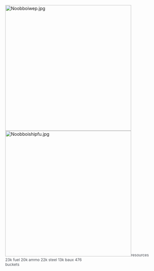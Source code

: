 [[File:Noobboiwep.jpg|thumb|400px]][[File:Noobboishipfu.jpg|thumb|400px]]<span style="color:rgb(75,79,86);font-size:12px;font-weight:normal;white-space:pre-wrap;">resources 23k fuel 20k ammo 22k steel 13k baux 476 buckets</span><ac_metadata title="Can this guy try easy mode? (just helping since he don&#039;t dare to post -_-)"> </ac_metadata>
